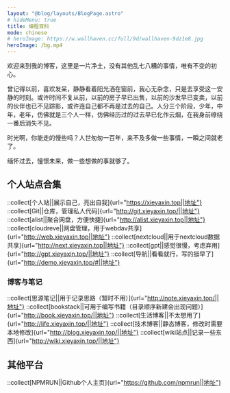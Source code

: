 ```yaml
---
layout: "@blog/layouts/BlogPage.astro"
# hideMenu: true
title: 编程百科
mode: chinese
# heroImage: https://w.wallhaven.cc/full/9d/wallhaven-9dz1e8.jpg
heroImage: /bg.mp4
---
```


欢迎来到我的博客，这里是一片净土，没有其他乱七八糟的事情，唯有不变的初心。

曾记得以前，喜欢发呆，静静看着阳光洒在窗前，我心无杂念，只是去享受这一安静的时刻。或许时间不复从前，以前的房子早已出售，以前的沙发早已变卖，以前的伙伴也已不见踪影，或许连自己都不再是过去的自己。人分三个阶段，少年，中年，老年，仿佛就是三个人一样，仿佛经历过的过去早已化作云烟，在我身前缭绕一番后消失不见。

时光啊，你能走的慢些吗？人世匆匆一百年，来不及多做一些事情，一瞬之间就老了。

缅怀过去，憧憬未来，做一些想做的事就够了。

## 个人站点合集

::collect[个人站||展示自己，亮出自我]{url="https://xieyaxin.top||地址"}
::collect[Git||仓库，管理私人代码]{url="http://git.xieyaxin.top/||地址"}
::collect[alist||聚合网盘，方便快捷]{url="http://alist.xieyaxin.top||地址"}
::collect[cloudreve||网盘管理，用于webdav共享]{url="http://web.xieyaxin.top||地址"}
::collect[nextcloud||用于nextcloud数据共享]{url="http://next.xieyaxin.top||地址"}
::collect[gpt||感觉很慢，考虑弃用]{url="http://gpt.xieyaxin.top/||地址"}
::collect[导航||看看就行，写的挺早了]{url="http://demo.xieyaxin.top/#||地址"}

### 博客与笔记

::collect[思源笔记||用于记录思路（暂时不用）]{url="http://note.xieyaxin.top/||地址"}
::collect[bookstack||可用于编写书籍（目录顺序新建会出现问题）]{url="http://book.xieyaxin.top/||地址"}
::collect[生活博客||不太想用了]{url="http://life.xieyaxin.top/||地址"}
::collect[技术博客||静态博客，修改时需要本地修改]{url="http://blog.xieyaxin.top/||地址"}
::collect[wiki站点||记录一些东西]{url="http://wiki.xieyaxin.top/||地址"}

## 其他平台

::collect[NPMRUN||Github个人主页]{url="https://github.com/npmrun||地址"}
